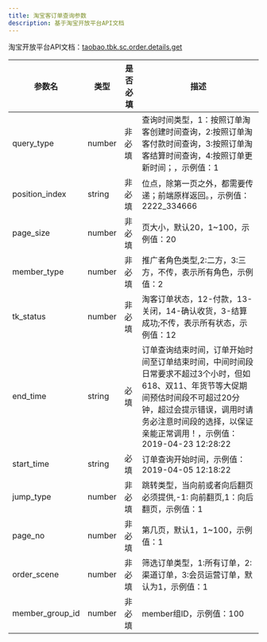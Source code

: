 ```yaml
---
title: 淘宝客订单查询参数
description: 基于淘宝开放平台API文档
---
```


淘宝开放平台API文档：[taobao.tbk.sc.order.details.get](https://open.taobao.com/api.htm?docId=taobao.tbk.sc.order.details.get)

| 参数名 | 类型 | 是否必填 | 描述 |
| --- | --- | --- | --- |
| query_type | number | 非必填 | 查询时间类型，1：按照订单淘客创建时间查询，2:按照订单淘客付款时间查询，3:按照订单淘客结算时间查询，4:按照订单更新时间；，示例值：1 |
| position_index | string | 非必填 | 位点，除第一页之外，都需要传递；前端原样返回。，示例值：2222_334666 |
| page_size | number | 非必填 | 页大小，默认20，1~100，示例值：20 |
| member_type | number | 非必填 | 推广者角色类型,2:二方，3:三方，不传，表示所有角色，示例值：2 |
| tk_status | number | 非必填 | 淘客订单状态，12-付款，13-关闭，14-确认收货，3-结算成功;不传，表示所有状态，示例值：12 |
| end_time | string | 必填 | 订单查询结束时间，订单开始时间至订单结束时间，中间时间段日常要求不超过3个小时，但如618、双11、年货节等大促期间预估时间段不可超过20分钟，超过会提示错误，调用时请务必注意时间段的选择，以保证亲能正常调用！，示例值：2019-04-23 12:28:22 |
| start_time | string | 必填 | 订单查询开始时间，示例值：2019-04-05 12:18:22 |
| jump_type | number | 非必填 | 跳转类型，当向前或者向后翻页必须提供,-1: 向前翻页,1：向后翻页，示例值：1 |
| page_no | number | 非必填 | 第几页，默认1，1~100，示例值：1 |
| order_scene | number | 非必填 | 筛选订单类型，1:所有订单，2:渠道订单，3:会员运营订单，默认为1，示例值：1 |
| member_group_id | number | 非必填 | member组ID，示例值：100 |
